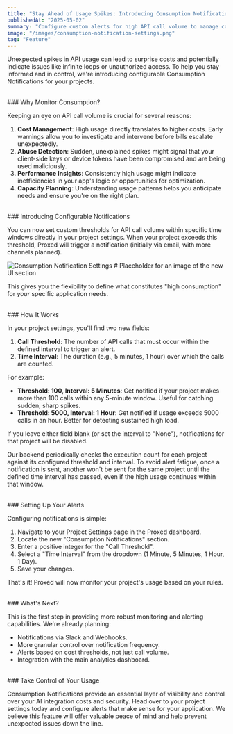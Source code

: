 ```yaml
---
title: "Stay Ahead of Usage Spikes: Introducing Consumption Notifications"
publishedAt: "2025-05-02"
summary: "Configure custom alerts for high API call volume to manage costs and detect anomalies early."
image: "/images/consumption-notification-settings.png"
tag: "Feature"
---
```


Unexpected spikes in API usage can lead to surprise costs and potentially indicate issues like infinite loops or unauthorized access. To help you stay informed and in control, we're introducing configurable Consumption Notifications for your projects.

<br />
### Why Monitor Consumption?

Keeping an eye on API call volume is crucial for several reasons:

1.  **Cost Management**: High usage directly translates to higher costs. Early warnings allow you to investigate and intervene before bills escalate unexpectedly.
2.  **Abuse Detection**: Sudden, unexplained spikes might signal that your client-side keys or device tokens have been compromised and are being used maliciously.
3.  **Performance Insights**: Consistently high usage might indicate inefficiencies in your app's logic or opportunities for optimization.
4.  **Capacity Planning**: Understanding usage patterns helps you anticipate needs and ensure you're on the right plan.

<br />
### Introducing Configurable Notifications

You can now set custom thresholds for API call volume within specific time windows directly in your project settings. When your project exceeds this threshold, Proxed will trigger a notification (initially via email, with more channels planned).

![Consumption Notification Settings](/images/consumption-notification-settings.png) # Placeholder for an image of the new UI section

This gives you the flexibility to define what constitutes "high consumption" for *your* specific application needs.

<br />
### How It Works

In your project settings, you'll find two new fields:

1.  **Call Threshold**: The number of API calls that must occur within the defined interval to trigger an alert.
2.  **Time Interval**: The duration (e.g., 5 minutes, 1 hour) over which the calls are counted.

For example:
- **Threshold: 100, Interval: 5 Minutes**: Get notified if your project makes more than 100 calls within any 5-minute window. Useful for catching sudden, sharp spikes.
- **Threshold: 5000, Interval: 1 Hour**: Get notified if usage exceeds 5000 calls in an hour. Better for detecting sustained high load.

If you leave either field blank (or set the interval to "None"), notifications for that project will be disabled.

Our backend periodically checks the execution count for each project against its configured threshold and interval. To avoid alert fatigue, once a notification is sent, another won't be sent for the same project until the defined time interval has passed, even if the high usage continues within that window.

<br />
### Setting Up Your Alerts

Configuring notifications is simple:

1.  Navigate to your Project Settings page in the Proxed dashboard.
2.  Locate the new "Consumption Notifications" section.
3.  Enter a positive integer for the "Call Threshold".
4.  Select a "Time Interval" from the dropdown (1 Minute, 5 Minutes, 1 Hour, 1 Day).
5.  Save your changes.

That's it! Proxed will now monitor your project's usage based on your rules.

<br />
### What's Next?

This is the first step in providing more robust monitoring and alerting capabilities. We're already planning:

-   Notifications via Slack and Webhooks.
-   More granular control over notification frequency.
-   Alerts based on cost thresholds, not just call volume.
-   Integration with the main analytics dashboard.

<br />
### Take Control of Your Usage

Consumption Notifications provide an essential layer of visibility and control over your AI integration costs and security. Head over to your project settings today and configure alerts that make sense for your application. We believe this feature will offer valuable peace of mind and help prevent unexpected issues down the line.
